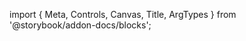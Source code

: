﻿import { Meta, Controls, Canvas, Title, ArgTypes } from '@storybook/addon-docs/blocks';

<Meta of={SeparatorStories}/>
<Title/>

<Canvas of={SeparatorStories.Default}/>
<Controls/>

## Components
### Separator

<ArgTypes of={SeparatorStories}/>
